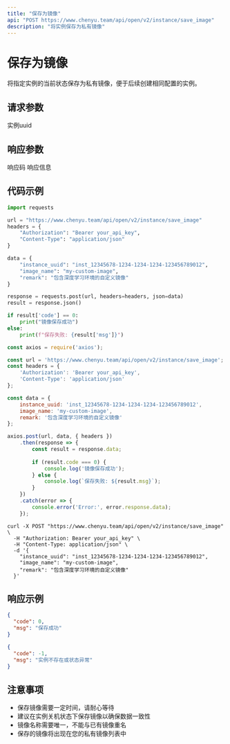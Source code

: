```yaml
---
title: "保存为镜像"
api: "POST https://www.chenyu.team/api/open/v2/instance/save_image"
description: "将实例保存为私有镜像"
---
```


# 保存为镜像

将指定实例的当前状态保存为私有镜像，便于后续创建相同配置的实例。

## 请求参数

<ParamField body="instance_uuid" type="string" required>
  实例uuid
</ParamField>

## 响应参数

<ResponseField name="code" type="integer">
  响应码
</ResponseField>

<ResponseField name="msg" type="string">
  响应信息
</ResponseField>

## 代码示例

<CodeGroup>

```python Python
import requests

url = "https://www.chenyu.team/api/open/v2/instance/save_image"
headers = {
    "Authorization": "Bearer your_api_key",
    "Content-Type": "application/json"
}

data = {
    "instance_uuid": "inst_12345678-1234-1234-1234-123456789012",
    "image_name": "my-custom-image",
    "remark": "包含深度学习环境的自定义镜像"
}

response = requests.post(url, headers=headers, json=data)
result = response.json()

if result['code'] == 0:
    print("镜像保存成功")
else:
    print(f"保存失败: {result['msg']}")
```

```javascript JavaScript
const axios = require('axios');

const url = 'https://www.chenyu.team/api/open/v2/instance/save_image';
const headers = {
    'Authorization': 'Bearer your_api_key',
    'Content-Type': 'application/json'
};

const data = {
    instance_uuid: 'inst_12345678-1234-1234-1234-123456789012',
    image_name: 'my-custom-image',
    remark: '包含深度学习环境的自定义镜像'
};

axios.post(url, data, { headers })
    .then(response => {
        const result = response.data;
        
        if (result.code === 0) {
            console.log('镜像保存成功');
        } else {
            console.log(`保存失败: ${result.msg}`);
        }
    })
    .catch(error => {
        console.error('Error:', error.response.data);
    });
```

```curl cURL
curl -X POST "https://www.chenyu.team/api/open/v2/instance/save_image" \
  -H "Authorization: Bearer your_api_key" \
  -H "Content-Type: application/json" \
  -d '{
    "instance_uuid": "inst_12345678-1234-1234-1234-123456789012",
    "image_name": "my-custom-image",
    "remark": "包含深度学习环境的自定义镜像"
  }'
```

</CodeGroup>

## 响应示例

<CodeGroup>

```json 成功响应
{
  "code": 0,
  "msg": "保存成功"
}
```

```json 失败响应
{
  "code": -1,
  "msg": "实例不存在或状态异常"
}
```

</CodeGroup>

## 注意事项

- 保存镜像需要一定时间，请耐心等待
- 建议在实例关机状态下保存镜像以确保数据一致性
- 镜像名称需要唯一，不能与已有镜像重名
- 保存的镜像将出现在您的私有镜像列表中
